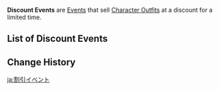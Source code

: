 {{Terminology Infobox
|image = 
|type  = Event Types
}}
'''Discount Events''' are [[Events]] that sell [[Character Outfit]]s at a discount for a limited time.

==List of Discount Events==
{{Events by Category Table|Discount Events}}

==Change History==
{{Change History|1.6}}

[[ja:割引イベント]]